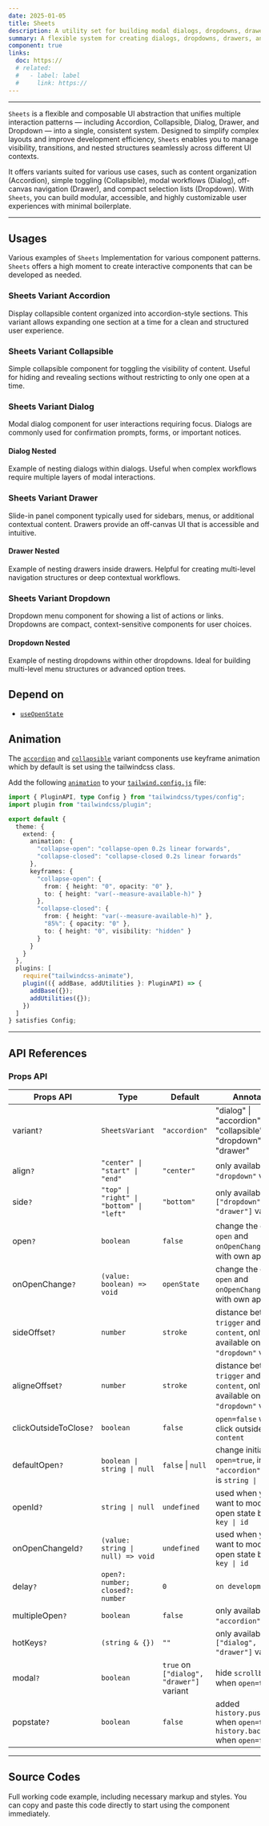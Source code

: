 ```yaml
---
date: 2025-01-05
title: Sheets
description: A utility set for building modal dialogs, dropdowns, drawers, collapsibles, and accordions, with support for nested interactions.
summary: A flexible system for creating dialogs, dropdowns, drawers, and accordions, including nested support.
component: true
links:
  doc: https://
  # related:
  #   - label: label
  #     link: https://
---
```


---

`Sheets` is a flexible and composable UI abstraction that unifies multiple interaction patterns — including Accordion, Collapsible, Dialog, Drawer, and Dropdown — into a single, consistent system.
Designed to simplify complex layouts and improve development efficiency, `Sheets` enables you to manage visibility, transitions, and nested structures seamlessly across different UI contexts.

It offers variants suited for various use cases, such as content organization (Accordion), simple toggling (Collapsible), modal workflows (Dialog), off-canvas navigation (Drawer), and compact selection lists (Dropdown).
With `Sheets`, you can build modular, accessible, and highly customizable user experiences with minimal boilerplate.

---

## Usages

Various examples of `Sheets` Implementation for various component patterns.
`Sheets` offers a high moment to create interactive components that can be developed as needed.

### Sheets Variant Accordion

Display collapsible content organized into accordion-style sections.
This variant allows expanding one section at a time for a clean and structured user experience.

<SheetsDemosAccordion />

### Sheets Variant Collapsible

Simple collapsible component for toggling the visibility of content.
Useful for hiding and revealing sections without restricting to only one open at a time.

<SheetsDemosCollapsible />

<SheetsDemosCollapsible2 />

### Sheets Variant Dialog

Modal dialog component for user interactions requiring focus.
Dialogs are commonly used for confirmation prompts, forms, or important notices.

<SheetsDemosDialog />

#### Dialog Nested

Example of nesting dialogs within dialogs.
Useful when complex workflows require multiple layers of modal interactions.

<SheetsDemosDialogNested />

### Sheets Variant Drawer

Slide-in panel component typically used for sidebars, menus, or additional contextual content.
Drawers provide an off-canvas UI that is accessible and intuitive.

<SheetsDemosDrawer />

#### Drawer Nested

Example of nesting drawers inside drawers.
Helpful for creating multi-level navigation structures or deep contextual workflows.

<SheetsDemosDrawerNested />

### Sheets Variant Dropdown

Dropdown menu component for showing a list of actions or links.
Dropdowns are compact, context-sensitive components for user choices.

<SheetsDemosDropdown />

#### Dropdown Nested

Example of nesting dropdowns within other dropdowns.
Ideal for building multi-level menu structures or advanced option trees.

<SheetsDemosDropdownNested />

## Depend on

- [`useOpenState`](/docs/web/hooks/use-open-state)

## Animation

The [`accordion`](/docs/components/web/sheets#sheets-accordion) and [`collapsible`](/docs/components/web/sheets#sheets-collapsible) variant components use keyframe animation which by default is set using the tailwindcss class.

Add the following [`animation`](https://tailwindcss.com/docs/animation#customizing-your-theme) to your [`tailwind.config.js`](https://tailwindcss.com/docs/configuration) file:

```ts
import { PluginAPI, type Config } from "tailwindcss/types/config";
import plugin from "tailwindcss/plugin";

export default {
  theme: {
    extend: {
      animation: {
        "collapse-open": "collapse-open 0.2s linear forwards",
        "collapse-closed": "collapse-closed 0.2s linear forwards"
      },
      keyframes: {
        "collapse-open": {
          from: { height: "0", opacity: "0" },
          to: { height: "var(--measure-available-h)" }
        },
        "collapse-closed": {
          from: { height: "var(--measure-available-h)" },
          "85%": { opacity: "0" },
          to: { height: "0", visibility: "hidden" }
        }
      }
    }
  },
  plugins: [
    require("tailwindcss-animate"),
    plugin(({ addBase, addUtilities }: PluginAPI) => {
      addBase({});
      addUtilities({});
    })
  ]
} satisfies Config;
```

---

## API References

### Props API

| Props API              | Type                                     | Default                                  | Annotation                                                                          |
| ---------------------- | ---------------------------------------- | ---------------------------------------- | ----------------------------------------------------------------------------------- |
| variant`?`             | `SheetsVariant`                          | `"accordion"`                            | "dialog" \| "accordion" \| "collapsible" \| "dropdown" \| "drawer"                  |
| align`?`               | `"center" \| "start" \| "end"`           | `"center"`                               | only available on `"dropdown"` variant                                              |
| side`?`                | `"top" \| "right" \| "bottom" \| "left"` | `"bottom"`                               | only available on `["dropdown", "drawer"]` variant                                  |
| open`?`                | `boolean`                                | `false`                                  | change the original `open` and `onOpenChange` state with own approach               |
| onOpenChange`?`        | `(value: boolean) => void`               | `openState`                              | change the original `open` and `onOpenChange` state with own approach               |
| sideOffset`?`          | `number`                                 | `stroke`                                 | distance between `trigger` and `content`, only available on `"dropdown"` variant    |
| aligneOffset`?`        | `number`                                 | `stroke`                                 | distance between `trigger` and `content`, only available on `"dropdown"` variant    |
| clickOutsideToClose`?` | `boolean`                                | `false`                                  | `open=false` when click outside `content`                                           |
| defaultOpen`?`         | `boolean \| string \| null`              | `false` \| `null`                        | change initial `open=true`, in case `"accordion"` variant is `string \| null`       |
| openId`?`              | `string \| null`                         | `undefined`                              | used when you want to modify the open state based on `key \| id`                    |
| onOpenChangeId`?`      | `(value: string \| null) => void`        | `undefined`                              | used when you want to modify the open state based on `key \| id`                    |
| delay`?`               | `open?: number; closed?: number`         | `0`                                      | `on development`                                                                    |
| multipleOpen`?`        | `boolean`                                | `false`                                  | only available on `"accordion"` variant                                             |
| hotKeys`?`             | `(string & {})`                          | `""`                                     | only available on `["dialog", "drawer"]` variant                                    |
| modal`?`               | `boolean`                                | `true` on `["dialog", "drawer"]` variant | hide `scrollbar` body when `open=true`                                              |
| popstate`?`            | `boolean`                                | `false`                                  | added `history.pushState()` when `open=true` and `history.back()` when `open=false` |

---

## Source Codes

Full working code example, including necessary markup and styles.
You can copy and paste this code directly to start using the component immediately.

<SourceCodes name="sheets" />
